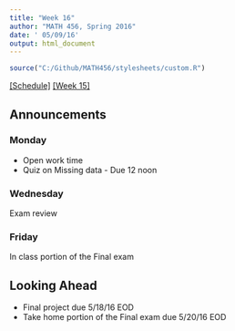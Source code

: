 ```yaml
---
title: "Week 16"
author: "MATH 456, Spring 2016"
date: ' 05/09/16'
output: html_document
---
```

```r
source("C:/Github/MATH456/stylesheets/custom.R")
```
[[Schedule]](Schedule.html) [[Week 15]](wk15.html)

## Announcements


### Monday

* Open work time
* Quiz on Missing data - Due 12 noon

### Wednesday
Exam review

### Friday 
In class portion of the Final exam

## Looking Ahead
* Final project due 5/18/16 EOD
* Take home portion of the Final exam due 5/20/16 EOD